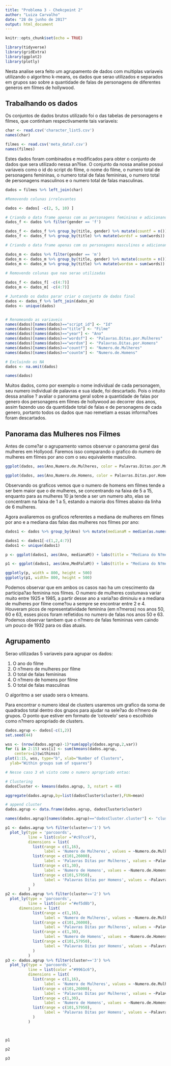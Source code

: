 ```yaml
---
title: "Problema 3 - Chekcpoint 2"
author: "Luiza Carvalho"
date: "28 de junho de 2017"
output: html_document
---
```


```r
knitr::opts_chunk$set(echo = TRUE)

library(tidyverse)
library(gridExtra)
library(ggplot2)
library(plotly)
```


Nesta analise sera feito um agrupamento de dados com multiplas variaveis utilizando o algoritmo k-means, os dados que serao utilizados e separados em grupos sao sobre a quantidade de falas de personagens de diferentes generos em filmes de hollywood.

## Trabalhando os dados

Os conjuntos de dados brutos utilizado foi o das tabelas de personagens e filmes, que continham respectivamente tais variaveis:   
 
```r
char <- read.csv('character_list5.csv')
names(char)

filmes <- read.csv('meta_data7.csv')
names(filmes)

```

Estes dados foram combinados e modificados para obter o conjunto de dados que sera utilizado nessa an?lise. O conjunto da nossa analise possui variaveis como o id do script do filme, o nome do filme, o numero total de personagens femininas, o numero total de falas femininas, o numero total de personagens masculinos e o numero total de falas masculinas.

```r
dados = filmes %>% left_join(char)

#Removendo colunas irrelevantes

dados <- dados[ -c(2, 5, 10) ]

# Criando o data frame apenas com as personagens femininas e adicionando as colunas necessarias
dados_f <- dados %>% filter(gender == 'f')

dados_f <- dados_f %>% group_by(title, gender) %>% mutate(countf = n())
dados_f <- dados_f %>% group_by(title) %>% mutate(wordsf = sum(words))

# Criando o data frame apenas com os personagens masculinos e adicionando as colunas necessarias

dados_m <- dados %>% filter(gender == 'm')
dados_m <- dados_m %>% group_by(title, gender) %>% mutate(countm = n())
dados_m <- dados_m %>% group_by(title) %>% mutate(wordsm = sum(words))
  
# Removendo colunas que nao serao utilizadas

dados_f <- dados_f[ -c(4:7)]
dados_m <- dados_m[ -c(4:7)]

# Juntando os dados parar criar o conjunto de dados final
dados <- dados_f %>% left_join(dados_m)
dados <- unique(dados)


# Renomeando as variaveis
names(dados)[names(dados)=="script_id"] <- "Id"
names(dados)[names(dados)=="title"] <- "Filme"
names(dados)[names(dados)=="year"] <- "Ano"
names(dados)[names(dados)=="wordsf"] <- "Palavras.Ditas.por.Mulheres"
names(dados)[names(dados)=="wordsm"] <- "Palavras.Ditas.por.Homens"
names(dados)[names(dados)=="countf"] <- "Numero.de.Mulheres"
names(dados)[names(dados)=="countm"] <- "Numero.de.Homens"

# Excluindo os NA
dados <- na.omit(dados)

names(dados)

```

Muitos dados, como por exemplo o nome individual de cada personagem, seu numero individual de palavras e sua idade, foi descartado. Pois o intuito dessa analise ? avaliar o panorama geral sobre a quantidade de falas por genero dos personagens em filmes de hollywood ao decorrer dos anos, assim fazendo uso da quantidade total de falas e de personagens de cada genero, portanto todos os dados que nao remetiam a essas informa?oes foram descartados.

## Panorama das Mulheres nos Filmes

Antes de come?ar o agrupamento vamos observar o panorama geral das mulheres em Hollyood. Faremos isso comparando o grafico do numero de mulheres em filmes por ano com o seu equivalente masculino.

```r
ggplot(dados, aes(Ano,Numero.de.Mulheres, color = Palavras.Ditas.por.Mulheres, text = Filme)) + labs(title = "Numero de Mulheres em Filmes por Ano") + geom_jitter() + scale_color_gradient(low="#efa0a3", high="#bc0007")

ggplot(dados, aes(Ano,Numero.de.Homens, color = Palavras.Ditas.por.Homens, text = Filme)) + labs(title = "Numero de Homens em Filmes por Ano") + geom_jitter() + scale_color_gradient(low="#f49fdc", high="#7a0258")


```

Observando os graficos vemos que o numero de homens em filmes tende a ser bem maior que o de mulheres, se concentrando na faixa de 5 a 15, enquanto para as mulheres 10 ja  tende a ser um numero alto, elas se concentram na faixa de 1 a 5, estando a maioria dos filmes abaixo da linha de 6 mulheres. 

Agora avaliaremos os graficos referentes a mediana de mulheres em filmes por ano e a mediana das falas das mulheres nos filmes por ano:

```r
dados1 <- dados %>% group_by(Ano) %>% mutate(medianaM = median(as.numeric(Numero.de.Mulheres)), medianaH = median(as.numeric(Numero.de.Homens)), MedFalaM = median(as.numeric(Palavras.Ditas.por.Mulheres)), MedFalaH = median(as.numeric(Palavras.Ditas.por.Homens)) )

dados1 <- dados1[-c(1,2,4:7)]
dados1 <- unique(dados1)

p <- ggplot(dados1, aes(Ano, medianaM)) + labs(title = "Mediana do N?mero de Mulheres em Filmes por Ano") + geom_line(color = "#597db7") + labs(y = "Mediana de Personagens Mulheres")

p1 <- ggplot(dados1, aes(Ano,MedFalaM)) + labs(title = "Mediana do N?mero de Falas Femininas em Filmes por Ano") + geom_line(color = "#7dcadb") + labs(y = "Mediana de Falas Femininas")

ggplotly(p, width = 800, height = 500)
ggplotly(p1, width= 800, height = 500)
```

Podemos observar que em ambos os casos nao ha um crescimento da participa?ao feminina nos filmes. O numero de mulheres costumava variar muito entre 1925 e 1985, a partir desse ano a varia?ao diminuiu e a mediana de mulheres por filme come?ou a sempre se encontrar entre 2 e 4. Houveram picos de representatividade feminina (em n?meros) nos anos 50, 60 e 63, esses picos foram refletidos no numero de falas nos anos 50 e 63. Podemos observar tambem que o n?mero de falas femininas vem caindo um pouco de 1932 para os dias atuais.

## Agrupamento

Serao utilizadas 5 variaveis para agrupar os dados:

1. O ano do filme
2. O n?mero de mulheres por filme
3. O total de falas femininas
4. O n?mero de homens por filme
5. O total de falas masculinas

O algoritmo a ser usado sera o kmeans. 

Para encontrar o numero ideal de clusters usaremos um grafico da soma de quadrados total dentro dos grupos para ajudar na sele?ao do n?mero de grupos. O ponto que estiver em formato de 'cotovelo' sera o escolhido como n?mero apropriado de clusters.

```r

dados.agrup <- dados[-c(1,2)]
set.seed(44)

wss <- (nrow(dados.agrup)-1)*sum(apply(dados.agrup,2,var))
for (i in 2:15) wss[i] <- sum(kmeans(dados.agrup, 
  	centers=i)$withinss)
plot(1:15, wss, type="b", xlab="Number of Clusters",
  ylab="Within groups sum of squares")

# Nesse caso 3 eh visto como o numero apropriado entao:

# Clustering 
dadosCluster <- kmeans(dados.agrup, 3, nstart = 40)

aggregate(dados.agrup,by=list(dadosCluster$cluster),FUN=mean)

# append cluster 
dados.agrup <- data.frame(dados.agrup, dadosCluster$cluster)

names(dados.agrup)[names(dados.agrup)=="dadosCluster.cluster"] <- "cluster"

p1 <- dados.agrup %>% filter(cluster=='1') %>%
  plot_ly(type = 'parcoords',
          line = list(color ="#c97cc4"),
          dimensions = list(
            list(range = c(1,16),
                 label = 'Numero de Mulheres', values = ~Numero.de.Mulheres),
            list(range = c(101,26000),
                 label = 'Palavras Ditas por Mulheres', values = ~Palavras.Ditas.por.Mulheres),
            list(range = c(1,30),
                 label = 'Numero de Homens', values = ~Numero.de.Homens),
            list(range = c(101,57950),
                 label = 'Palavras Ditas por Homens', values = ~Palavras.Ditas.por.Homens)
            )
          )
p2 <- dados.agrup %>% filter(cluster=='2') %>%
  plot_ly(type = 'parcoords',
          line = list(color ="#ef5d8b"),
      dimensions = list(
            list(range = c(1,16),
                 label = 'Numero de Mulheres', values = ~Numero.de.Mulheres),
            list(range = c(101,26000),
                 label = 'Palavras Ditas por Mulheres', values = ~Palavras.Ditas.por.Mulheres),
            list(range = c(1,30),
                 label = 'Numero de Homens', values = ~Numero.de.Homens),
            list(range = c(101,57950),
                 label = 'Palavras Ditas por Homens', values = ~Palavras.Ditas.por.Homens)
            )
          )
p3 <- dados.agrup %>% filter(cluster=='3') %>%
  plot_ly(type = 'parcoords',
          line = list(color ="#9961c6"),
          dimensions = list(
            list(range = c(1,16),
                 label = 'Numero de Mulheres', values = ~Numero.de.Mulheres),
            list(range = c(101,26000),
                 label = 'Palavras Ditas por Mulheres', values = ~Palavras.Ditas.por.Mulheres),
            list(range = c(1,30),
                 label = 'Numero de Homens', values = ~Numero.de.Homens),
            list(range = c(101,57950),
                 label = 'Palavras Ditas por Homens', values = ~Palavras.Ditas.por.Homens)
            )
          )



p1

p2

p3
```
